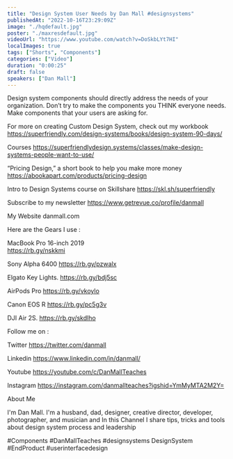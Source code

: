 ```yaml
---
title: "Design System User Needs by Dan Mall #designsystems"
publishedAt: "2022-10-16T23:29:09Z"
image: "./hqdefault.jpg"
poster: "./maxresdefault.jpg"
videoUrl: "https://www.youtube.com/watch?v=DoSkbLYt7HI"
localImages: true
tags: ["Shorts", "Components"]
categories: ["Video"]
duration: "0:00:25"
draft: false
speakers: ["Dan Mall"]
---
```


Design system components should directly address the needs of your organization. Don’t try to make the components you THINK everyone needs. Make components that your users are asking for.

For more on creating Custom Design System, check out my workbook
https://superfriendly.com/design-systems/books/design-system-90-days/

Courses
https://superfriendlydesign.systems/classes/make-design-systems-people-want-to-use/

“Pricing Design,” a short book to help you make more money
https://abookapart.com/products/pricing-design

Intro to Design Systems course on Skillshare
https://skl.sh/superfriendly

Subscribe to my newsletter
https://www.getrevue.co/profile/danmall

My Website
danmall.com

Here are the Gears I use :

MacBook Pro 16-inch 2019  
https://rb.gy/nskkmi

Sony Alpha 6400
https://rb.gy/pzwalx

Elgato Key Lights.
https://rb.gy/bdj5sc

AirPods Pro
https://rb.gy/vkoylo

Canon EOS R
https://rb.gy/pc5g3v

DJI Air 2S.
https://rb.gy/skdlho

Follow me on :

Twitter
https://twitter.com/danmall

Linkedin
https://www.linkedin.com/in/danmall/

Youtube
https://youtube.com/c/DanMallTeaches

Instagram
https://instagram.com/danmallteaches?igshid=YmMyMTA2M2Y=

About Me

I'm Dan Mall. I'm a husband, dad, designer, creative director, developer, photographer, and musician and In this Channel I share tips, tricks and tools about design system process and leadership

#Components #DanMallTeaches #designsystems DesignSystem #EndProduct #userinterfacedesign
